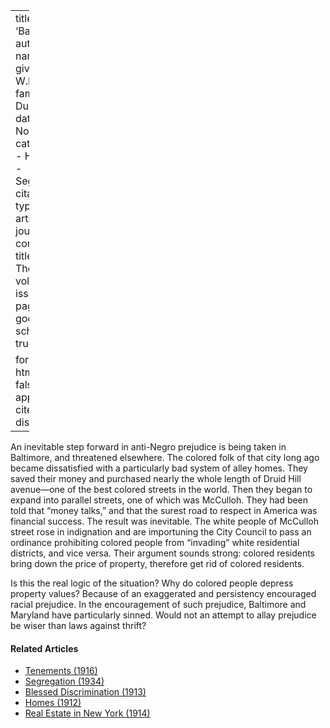 
---
title: 'Baltimore'
author:
  - name:
      given: W.E.B.
      family: Du Bois
date: Nov. 1910
categories: 
  - Housing
  - Segregation
citation: 
  type: article-journal
  container-title: The Crisis
  volume: 1
  issue: 1
  page: 11
google-scholar: true

format:
  html:
    toc: false
    appendix-cite-as: display
---


An inevitable step forward in anti-Negro prejudice is being taken in Baltimore, and threatened elsewhere. The colored folk of that city long ago became dissatisfied with a particularly bad system of alley homes. They saved their money and purchased nearly the whole length of Druid Hill avenue---one of the best colored streets in the world. Then they began to expand into parallel streets, one of which was McCulloh. They had been told that "money talks," and that the surest road to respect in America was financial success. The result was inevitable. The white people of McCulloh street rose in indignation and are importuning the City Council to pass an ordinance prohibiting colored people from "invading" white residential districts, and vice versa. Their argument sounds strong: colored residents bring down the price of property, therefore get rid of colored residents.

Is this the real logic of the situation? Why do colored people depress property values? Because of an exaggerated and persistency encouraged racial prejudice. In the encouragement of such prejudice, Baltimore and Maryland have particularly sinned. Would not an attempt to allay prejudice be wiser than laws against thrift?

<!-- Similar articles start here -->
<div  class="clear-wrap"></div>

#### Related Articles

* [Tenements (1916)](/Volumes/12/02/tenements.html)
* [Segregation (1934)](/Volumes/41/01/segregation.html)
* [Blessed Discrimination (1913)](/Volumes/05/04/blesseddiscrimination.html)
* [Homes (1912)](/Volumes/03/05/homes.html)
* [Real Estate in New York (1914)](/Volumes/08/03/real_estate_in_new_york.html)

<!-- Similar articles end here -->